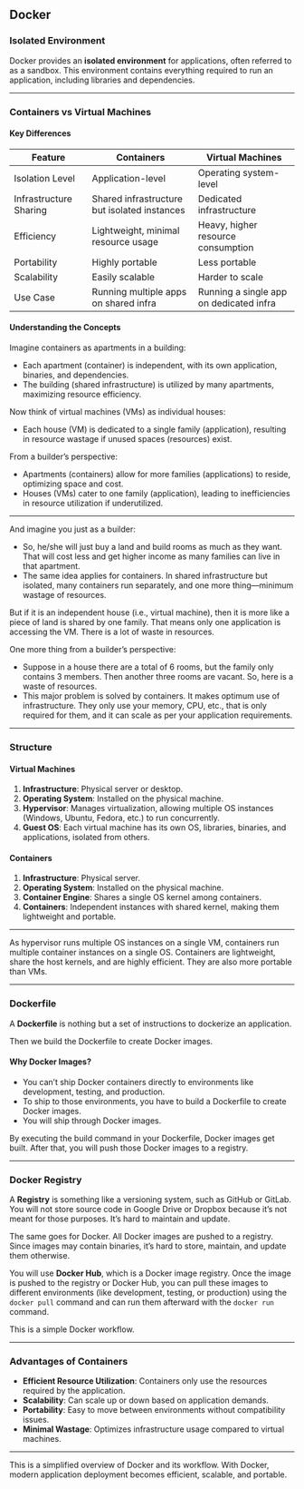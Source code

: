 ## Docker

### Isolated Environment

Docker provides an **isolated environment** for applications, often referred to as a sandbox. This environment contains everything required to run an application, including libraries and dependencies.

---

### Containers vs Virtual Machines

#### Key Differences

| Feature                | Containers                                   | Virtual Machines                        |
| ---------------------- | -------------------------------------------- | --------------------------------------- |
| Isolation Level        | Application-level                            | Operating system-level                  |
| Infrastructure Sharing | Shared infrastructure but isolated instances | Dedicated infrastructure                |
| Efficiency             | Lightweight, minimal resource usage          | Heavy, higher resource consumption      |
| Portability            | Highly portable                              | Less portable                           |
| Scalability            | Easily scalable                              | Harder to scale                         |
| Use Case               | Running multiple apps on shared infra        | Running a single app on dedicated infra |

#### Understanding the Concepts

Imagine containers as apartments in a building:

- Each apartment (container) is independent, with its own application, binaries, and dependencies.
- The building (shared infrastructure) is utilized by many apartments, maximizing resource efficiency.

Now think of virtual machines (VMs) as individual houses:

- Each house (VM) is dedicated to a single family (application), resulting in resource wastage if unused spaces (resources) exist.

From a builder’s perspective:

- Apartments (containers) allow for more families (applications) to reside, optimizing space and cost.
- Houses (VMs) cater to one family (application), leading to inefficiencies in resource utilization if underutilized.

---

And imagine you just as a builder:

- So, he/she will just buy a land and build rooms as much as they want. That will cost less and get higher income as many families can live in that apartment.
- The same idea applies for containers. In shared infrastructure but isolated, many containers run separately, and one more thing—minimum wastage of resources.

But if it is an independent house (i.e., virtual machine), then it is more like a piece of land is shared by one family. That means only one application is accessing the VM. There is a lot of waste in resources.

One more thing from a builder’s perspective:

- Suppose in a house there are a total of 6 rooms, but the family only contains 3 members. Then another three rooms are vacant. So, here is a waste of resources.
- This major problem is solved by containers. It makes optimum use of infrastructure. They only use your memory, CPU, etc., that is only required for them, and it can scale as per your application requirements.

---

### Structure

#### Virtual Machines

1. **Infrastructure**: Physical server or desktop.
2. **Operating System**: Installed on the physical machine.
3. **Hypervisor**: Manages virtualization, allowing multiple OS instances (Windows, Ubuntu, Fedora, etc.) to run concurrently.
4. **Guest OS**: Each virtual machine has its own OS, libraries, binaries, and applications, isolated from others.

#### Containers

1. **Infrastructure**: Physical server.
2. **Operating System**: Installed on the physical machine.
3. **Container Engine**: Shares a single OS kernel among containers.
4. **Containers**: Independent instances with shared kernel, making them lightweight and portable.

---

As hypervisor runs multiple OS instances on a single VM, containers run multiple container instances on a single OS. Containers are lightweight, share the host kernels, and are highly efficient. They are also more portable than VMs.

---

### Dockerfile

A **Dockerfile** is nothing but a set of instructions to dockerize an application.

Then we build the Dockerfile to create Docker images.

#### Why Docker Images?

- You can’t ship Docker containers directly to environments like development, testing, and production.
- To ship to those environments, you have to build a Dockerfile to create Docker images.
- You will ship through Docker images.

By executing the build command in your Dockerfile, Docker images get built. After that, you will push those Docker images to a registry.

---

### Docker Registry

A **Registry** is something like a versioning system, such as GitHub or GitLab. You will not store source code in Google Drive or Dropbox because it’s not meant for those purposes. It’s hard to maintain and update.

The same goes for Docker. All Docker images are pushed to a registry. Since images may contain binaries, it’s hard to store, maintain, and update them otherwise.

You will use **Docker Hub**, which is a Docker image registry. Once the image is pushed to the registry or Docker Hub, you can pull these images to different environments (like development, testing, or production) using the `docker pull` command and can run them afterward with the `docker run` command.

This is a simple Docker workflow.

---

### Advantages of Containers

- **Efficient Resource Utilization**: Containers only use the resources required by the application.
- **Scalability**: Can scale up or down based on application demands.
- **Portability**: Easy to move between environments without compatibility issues.
- **Minimal Wastage**: Optimizes infrastructure usage compared to virtual machines.

---

This is a simplified overview of Docker and its workflow. With Docker, modern application deployment becomes efficient, scalable, and portable.
